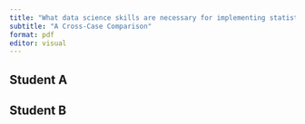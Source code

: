 ```yaml
---
title: "What data science skills are necessary for implementing statistics in ecological research?"
subtitle: "A Cross-Case Comparison"
format: pdf
editor: visual
---
```


## Student A


## Student B

